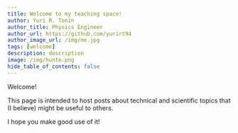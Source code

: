 ```yaml
---
title: Welcome to my teaching space!
author: Yuri R. Tonin
author_title: Physics Engineer
author_url: https://github.com/yurirt94
author_image_url: /img/me.jpg
tags: [welcome]
description: description
image: /img/hunte.png
hide_table_of_contents: false
---
```




Welcome! 

This page is intended to host posts about technical and scientific topics that (I believe) might be useful to others. 

I hope you make good use of it!

<a >
    <Figure 
      data={{
            src: '/img/logo.png',
            alt: 'TheCube',
            type: 'image'
      }} 
    />
</a>

<!--truncate-->

<SEO
  uri='blog/name'
  image='img/template.jpg'
  type='article'
/>

